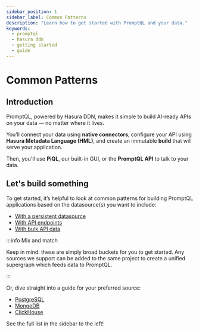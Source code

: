 ```yaml
---
sidebar_position: 1
sidebar_label: Common Patterns
description: "Learn how to get started with PromptQL and your data."
keywords:
  - promptql
  - hasura ddn
  - getting started
  - guide
---
```



# Common Patterns

## Introduction

PromptQL, powered by Hasura DDN, makes it simple to build AI-ready APIs on your data — no matter where it lives.

You’ll connect your data using **native connectors**, configure your API using **Hasura Metadata Language (HML)**, and
create an immutable **build** that will serve your application.

Then, you'll use **PiQL**, our built-in GUI, or the **PromptQL API** to talk to your data.

## Let's build something

To get started, it’s helpful to look at common patterns for building PromptQL applications based on the datasource(s)
you want to include:

- [With a persistent datasource](with-a-datasource-and-custom-business-logic.mdx)
- [With API endpoints](with-api-endpoints.mdx)
- [With bulk API data](with-apis-with-bulk-data.mdx)

:::info Mix and match

Keep in mind: these are simply broad buckets for you to get started. Any sources we support can be added to the same
project to create a unified supergraph which feeds data to PromptQL.

:::

Or, dive straight into a guide for your preferred source:

- [PostgreSQL](/how-to-build-with-promptql/with-postgresql.mdx)
- [MongoDB](/how-to-build-with-promptql/with-mongodb.mdx)
- [ClickHouse](/how-to-build-with-promptql/with-clickhouse.mdx)

See the full list in the sidebar to the left!
